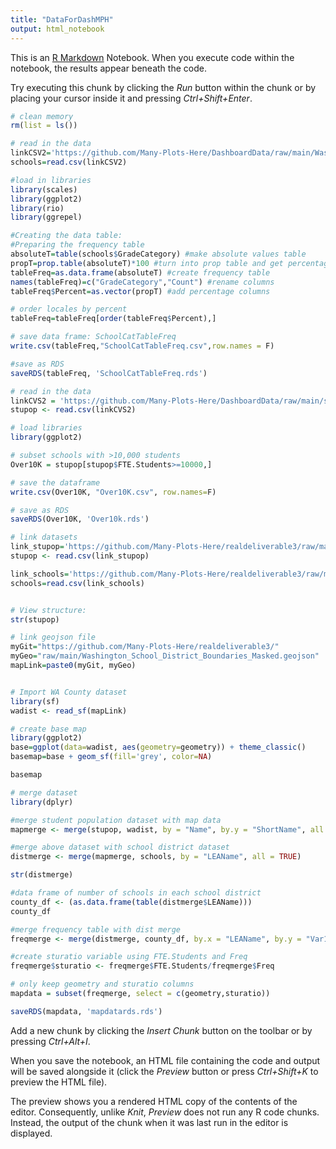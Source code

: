 ```yaml
---
title: "DataForDashMPH"
output: html_notebook
---
```


This is an [R Markdown](http://rmarkdown.rstudio.com) Notebook. When you execute code within the notebook, the results appear beneath the code. 

Try executing this chunk by clicking the *Run* button within the chunk or by placing your cursor inside it and pressing *Ctrl+Shift+Enter*. 

```r
# clean memory
rm(list = ls()) 

# read in the data 
linkCSV2='https://github.com/Many-Plots-Here/DashboardData/raw/main/Washington_State_Public_Schools.csv'
schools=read.csv(linkCSV2)

#load in libraries
library(scales)
library(ggplot2)
library(rio)
library(ggrepel)

#Creating the data table: 
#Preparing the frequency table 
absoluteT=table(schools$GradeCategory) #make absolute values table
propT=prop.table(absoluteT)*100 #turn into prop table and get percentages
tableFreq=as.data.frame(absoluteT) #create frequency table
names(tableFreq)=c("GradeCategory","Count") #rename columns 
tableFreq$Percent=as.vector(propT) #add percentage columns 

# order locales by percent
tableFreq=tableFreq[order(tableFreq$Percent),]

# save data frame: SchoolCatTableFreq
write.csv(tableFreq,"SchoolCatTableFreq.csv",row.names = F)

#save as RDS
saveRDS(tableFreq, 'SchoolCatTableFreq.rds')


```
```r
# read in the data
linkCVS2 = 'https://github.com/Many-Plots-Here/DashboardData/raw/main/stupop%20by%20county%202.csv'
stupop <- read.csv(linkCVS2)

# load libraries
library(ggplot2)

# subset schools with >10,000 students 
Over10K = stupop[stupop$FTE.Students>=10000,]

# save the dataframe
write.csv(Over10K, "Over10K.csv", row.names=F)

# save as RDS
saveRDS(Over10K, 'Over10k.rds')

```
```r
# link datasets
link_stupop='https://github.com/Many-Plots-Here/realdeliverable3/raw/main/stupop%20by%20county%202.csv'
stupop <- read.csv(link_stupop)

link_schools='https://github.com/Many-Plots-Here/realdeliverable3/raw/main/Washington_State_Public_Schools.csv'
schools=read.csv(link_schools)


# View structure:
str(stupop)

# link geojson file
myGit="https://github.com/Many-Plots-Here/realdeliverable3/"
myGeo="raw/main/Washington_School_District_Boundaries_Masked.geojson"
mapLink=paste0(myGit, myGeo)


# Import WA County dataset
library(sf)
wadist <- read_sf(mapLink)

# create base map
library(ggplot2)
base=ggplot(data=wadist, aes(geometry=geometry)) + theme_classic()
basemap=base + geom_sf(fill='grey', color=NA)

basemap

# merge dataset
library(dplyr)

#merge student population dataset with map data
mapmerge <- merge(stupop, wadist, by = "Name", by.y = "ShortName", all = TRUE)

#merge above dataset with school district dataset
distmerge <- merge(mapmerge, schools, by = "LEAName", all = TRUE)

str(distmerge)

#data frame of number of schools in each school district
county_df <- (as.data.frame(table(distmerge$LEAName)))
county_df

#merge frequency table with dist merge
freqmerge <- merge(distmerge, county_df, by.x = "LEAName", by.y = "Var1", all = TRUE)

#create sturatio variable using FTE.Students and Freq
freqmerge$sturatio <- freqmerge$FTE.Students/freqmerge$Freq

# only keep geometry and sturatio columns
mapdata = subset(freqmerge, select = c(geometry,sturatio))

saveRDS(mapdata, 'mapdatards.rds')

```

Add a new chunk by clicking the *Insert Chunk* button on the toolbar or by pressing *Ctrl+Alt+I*.

When you save the notebook, an HTML file containing the code and output will be saved alongside it (click the *Preview* button or press *Ctrl+Shift+K* to preview the HTML file).

The preview shows you a rendered HTML copy of the contents of the editor. Consequently, unlike *Knit*, *Preview* does not run any R code chunks. Instead, the output of the chunk when it was last run in the editor is displayed.
